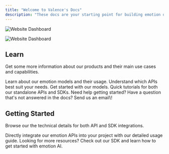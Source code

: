 ```yaml
---
title: "Welcome to Valence's Docs"
description: "These docs are your starting point for building emotion detection and understanding into your application. Valence’s APIs allow for real-time and asynchronous processing of voice data for emotion analysis, allowing you to create rich, emotionally-intelligent user experiences. We offer REST interfaces alongside simple integration examples so you can get our emotion AI up and running easily. "
---
```


<img
  className="block dark:hidden"
  src="/ValenceCallCenterDashboard.png"
  alt="Website Dashboard"
  title={true}
/>

<img
  className="hidden dark:block"
  src="/ValenceCallCenterDashboard.png"
  alt="Website Dashboard"
/>

## Learn

Get some more information about our products and their main use cases and capabilities.

<CardGroup cols={3}>
  <Card title="Introduction" icon="newspaper" href="/introduction">
    Learn about our emotion models and their usage. Understand which APIs best suit your needs.
  </Card>
  <Card title="Quickstart" icon="arrow-pointer" href="/quickstart">
    Get started with our models. Quick tutorials for both our standalone APIs and SDKs.
  </Card>
  <Card title="Support" icon="screwdriver-wrench" href="https://getvalenceai.com/contact">
    Need help getting started? Have a question that's not answered in the docs? Send us an email\!
  </Card>
</CardGroup>

## Getting Started

Browse our the technical details for both API and SDK integrations.

<CardGroup cols={2}>
  <Card title="API Reference" icon="code" href="/api-reference/introduction">
    Directly integrate our emotion APIs into your project with our detailed usage guide.
  </Card>
  <Card title="SDK Reference" icon="file-pen" href="https://mintlify.com/docs/development">
    Looking for more resources? Check out our SDK and learn how to get started with emotion AI.
  </Card>
</CardGroup>